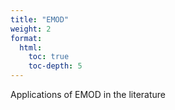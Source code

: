 ```yaml
---
title: "EMOD"
weight: 2
format: 
  html: 
    toc: true
    toc-depth: 5
---
```


Applications of EMOD in the literature